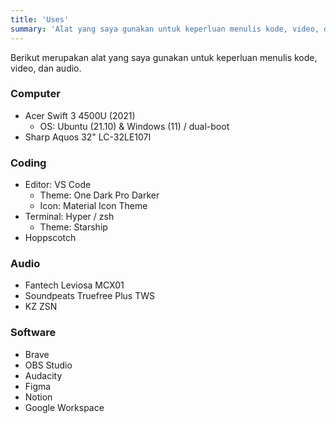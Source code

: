 ```yaml
---
title: 'Uses'
summary: 'Alat yang saya gunakan untuk keperluan menulis kode, video, dan audio.'
---
```


Berikut merupakan alat yang saya gunakan untuk keperluan menulis kode, video, dan audio.

### Computer

- Acer Swift 3 4500U (2021)
  - OS: Ubuntu (21.10) & Windows (11) / dual-boot
- Sharp Aquos 32" LC-32LE107I

### Coding

- Editor: VS Code
  - Theme: One Dark Pro Darker
  - Icon: Material Icon Theme
- Terminal: Hyper / zsh
  - Theme: Starship
- Hoppscotch

### Audio

- Fantech Leviosa MCX01
- Soundpeats Truefree Plus TWS
- KZ ZSN

### Software

- Brave
- OBS Studio
- Audacity
- Figma
- Notion
- Google Workspace
